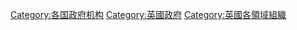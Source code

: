 [[Category:各国政府机构|Category:各国政府机构]]
[[Category:英國政府|Category:英國政府]]
[[Category:英國各領域組織|Category:英國各領域組織]]